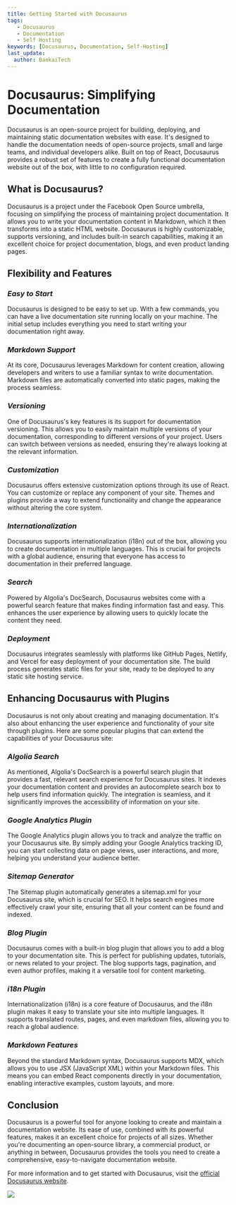 ```yaml
---
title: Getting Started with Docusaurus
tags:
   - Docusaurus
   - Documentation
   - Self Hosting
keywords: [Docusaurus, Documentation, Self-Hosting]
last_update:
  author: BankaiTech
---
```


# **Docusaurus: Simplifying Documentation**

Docusaurus is an open-source project for building, deploying, and maintaining static documentation websites with ease. It's designed to handle the documentation needs of open-source projects, small and large teams, and individual developers alike. Built on top of React, Docusaurus provides a robust set of features to create a fully functional documentation website out of the box, with little to no configuration required.

## **What is Docusaurus?**

Docusaurus is a project under the Facebook Open Source umbrella, focusing on simplifying the process of maintaining project documentation. It allows you to write your documentation content in Markdown, which it then transforms into a static HTML website. Docusaurus is highly customizable, supports versioning, and includes built-in search capabilities, making it an excellent choice for project documentation, blogs, and even product landing pages.

## **Flexibility and Features**

### ***Easy to Start***

Docusaurus is designed to be easy to set up. With a few commands, you can have a live documentation site running locally on your machine. The initial setup includes everything you need to start writing your documentation right away.

### ***Markdown Support***

At its core, Docusaurus leverages Markdown for content creation, allowing developers and writers to use a familiar syntax to write documentation. Markdown files are automatically converted into static pages, making the process seamless.

### ***Versioning***

One of Docusaurus's key features is its support for documentation versioning. This allows you to easily maintain multiple versions of your documentation, corresponding to different versions of your project. Users can switch between versions as needed, ensuring they're always looking at the relevant information.

### ***Customization***

Docusaurus offers extensive customization options through its use of React. You can customize or replace any component of your site. Themes and plugins provide a way to extend functionality and change the appearance without altering the core system.

### ***Internationalization***

Docusaurus supports internationalization (i18n) out of the box, allowing you to create documentation in multiple languages. This is crucial for projects with a global audience, ensuring that everyone has access to documentation in their preferred language.

### ***Search***

Powered by Algolia's DocSearch, Docusaurus websites come with a powerful search feature that makes finding information fast and easy. This enhances the user experience by allowing users to quickly locate the content they need.

### ***Deployment***

Docusaurus integrates seamlessly with platforms like GitHub Pages, Netlify, and Vercel for easy deployment of your documentation site. The build process generates static files for your site, ready to be deployed to any static site hosting service.

## **Enhancing Docusaurus with Plugins**

Docusaurus is not only about creating and managing documentation. It's also about enhancing the user experience and functionality of your site through plugins. Here are some popular plugins that can extend the capabilities of your Docusaurus site:

### ***Algolia Search***

As mentioned, Algolia's DocSearch is a powerful search plugin that provides a fast, relevant search experience for Docusaurus sites. It indexes your documentation content and provides an autocomplete search box to help users find information quickly. The integration is seamless, and it significantly improves the accessibility of information on your site.

### ***Google Analytics Plugin***

The Google Analytics plugin allows you to track and analyze the traffic on your Docusaurus site. By simply adding your Google Analytics tracking ID, you can start collecting data on page views, user interactions, and more, helping you understand your audience better.

### ***Sitemap Generator***

The Sitemap plugin automatically generates a sitemap.xml for your Docusaurus site, which is crucial for SEO. It helps search engines more effectively crawl your site, ensuring that all your content can be found and indexed.

### ***Blog Plugin***

Docusaurus comes with a built-in blog plugin that allows you to add a blog to your documentation site. This is perfect for publishing updates, tutorials, or news related to your project. The blog supports tags, pagination, and even author profiles, making it a versatile tool for content marketing.

### ***i18n Plugin***

Internationalization (i18n) is a core feature of Docusaurus, and the i18n plugin makes it easy to translate your site into multiple languages. It supports translated routes, pages, and even markdown files, allowing you to reach a global audience.

### ***Markdown Features***

Beyond the standard Markdown syntax, Docusaurus supports MDX, which allows you to use JSX (JavaScript XML) within your Markdown files. This means you can embed React components directly in your documentation, enabling interactive examples, custom layouts, and more.

## **Conclusion**

Docusaurus is a powerful tool for anyone looking to create and maintain a documentation website. Its ease of use, combined with its powerful features, makes it an excellent choice for projects of all sizes. Whether you're documenting an open-source library, a commercial product, or anything in between, Docusaurus provides the tools you need to create a comprehensive, easy-to-navigate documentation website.

For more information and to get started with Docusaurus, visit the [official Docusaurus website](https://docusaurus.io/).

<a href="https://www.buymeacoffee.com/BankaiTech"><img src="https://img.buymeacoffee.com/button-api/?text=Buy me a beer&emoji=🍺&slug=BankaiTech&button_colour=FFDD00&font_colour=000000&font_family=Cookie&outline_colour=000000&coffee_colour=ffffff" /></a>
